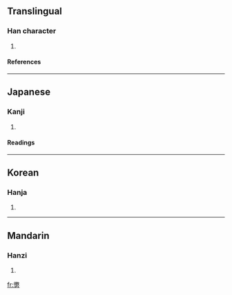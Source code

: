 ==Translingual==
===Han character===
{{Han char|rn=19|rad=力|as=15|sn=17|four=|canj=竹大大尸 (HKKS)}}
# {{defn|Han}}
====References====
{{Han ref|kx=0150.030|dkj=02475|dj=0338.120|hdz=10382.070|uh=52F6|ud=21238}}
----
==Japanese==
===Kanji===
{{ja-kanji|grade=|rs=力15}}
# {{defn|Japanese}} 
====Readings====
{{ja-readings|on=[[けつ]] (ketsu), [[でち]] (dechi)|kun=[[はなつ]] (hanatsu), [[とりさる]] (torisaru)}}
----
==Korean==
===Hanja===
{{ko-hanja|hangeul=철|rv=cheol|mr=ch'ŏl}}
# {{defn|Korean}}
----
==Mandarin==
===Hanzi===
{{cmn-hanzi|pin=[[chè]] ([[che4]])|wg=ch'e<sup>4</sup>}}
# {{defn|Mandarin}}

[[fr:勶]]